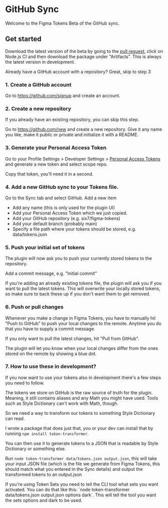 # GitHub Sync

Welcome to the Figma Tokens Beta of the GitHub sync.

## Get started

Download the latest version of the beta by going to the [pull request](https://github.com/six7/figma-tokens/pull/226/checks), click on Node.js CI and then download the package under "Artifacts". This is always the latest version in development.


<Callout emoji="💡">
  Already have a GitHub account with a repository? Great, skip to step 3
</Callout>

### 1. Create a GitHub account

Go to https://github.com/signup and create an account.

### 2. Create a new repository

If you already have an existing repository, you can skip this step.

Go to https://github.com/new and create a new repository. Give it any name you like, make it public or private and initialize it with a README.

### 3. Generate your Personal Access Token

Go to your Profile Settings > Developer Settings > [Personal Access Tokens](https://github.com/settings/tokens) and generate a new token and select scope repo.

Copy that token, you'll need it in a second.

### 4. Add a new GitHub sync to your Tokens file.

Go to the Sync tab and select GitHub. Add a new item

- Add any name (this is only used for the plugin UI)
- Add your Personal Access Token which we just copied.
- Add your GitHub repository (e.g. six7/figma-tokens)
- Add your default branch (probably main)
- Specify a file path where your tokens should be stored, e.g. data/tokens.json

### 5. Push your initial set of tokens

The plugin will now ask you to push your currently stored tokens to the repository.

Add a commit message, e.g. "Initial commit"

If you're adding an already existing tokens file, the plugin will ask you if you want to pull the latest tokens. This will overwrite your locally stored tokens, so make sure to back these up if you don't want them to get removed.

### 6. Push or pull changes

Whenever you make a change in Figma Tokens, you have to manually hit "Push to GitHub" to push your local changes to the remote. Anytime you do that you have to supply a commit message.

If you only want to pull the latest changes, hit "Pull from GitHub".

The plugin will let you know when your local changes differ from the ones stored on the remote by showing a blue dot.

### 7. How to use these in development?

If you now want to use your tokens also in development there's a few steps you need to follow.

The tokens we store on GitHub is the raw source of truth for the plugin. Meaning, it still contains aliases and any Math you might have used. Tools such as Style Dictionary can't work with Math, though.

So we need a way to transform our tokens to something Style Dictionary can read.

I wrote a package that does just that, you or your dev can install that by running `npm install token-transformer`.

You can then use it to generate tokens to a JSON that is readable by Style Dictionary or something else.

Run `node token-transformer data/tokens.json output.json`, this will take your input JSON file (which is the file we generate from Figma Tokens, this should match what you entered in the Sync details) and output the transformed tokens to an output.json

<Callout emoji="💡">
  If you're using Token Sets you need to tell the CLI tool what sets you want activated. You can do that like this:
  `node token-transformer data/tokens.json output.json options dark`. This will tell the tool you want the sets options and dark to be used.
</Callout>